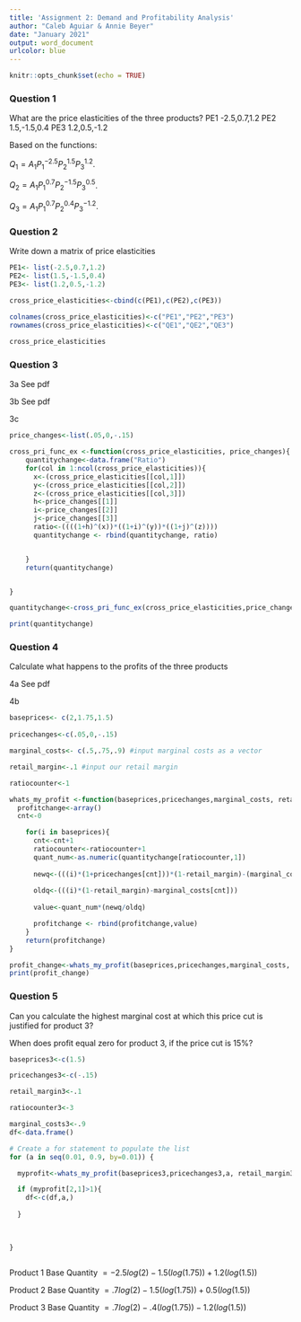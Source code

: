 ---
title: 'Assignment 2: Demand and Profitability Analysis'
author: "Caleb Aguiar & Annie Beyer"
date: "January 2021"
output: word_document
urlcolor: blue
---

```{r setup, include=FALSE}
knitr::opts_chunk$set(echo = TRUE)

```

### Question 1

What are the price elasticities of the three products? 
PE1 -2.5,0.7,1.2
PE2  1.5,-1.5,0.4
PE3  1.2,0.5,-1.2

Based on the functions:

$Q_1 =  A_1P_1^{-2.5}P_2^{1.5}P_3^{1.2}$.

$Q_2 =  A_1P_1^{0.7}P_2^{-1.5}P_3^{0.5}$.

$Q_3 =  A_1P_1^{0.7}P_2^{0.4}P_3^{-1.2}$.


### Question 2

Write down a matrix of price elasticities 

```{r}
PE1<- list(-2.5,0.7,1.2)
PE2<- list(1.5,-1.5,0.4)
PE3<- list(1.2,0.5,-1.2)

cross_price_elasticities<-cbind(c(PE1),c(PE2),c(PE3))
      
colnames(cross_price_elasticities)<-c("PE1","PE2","PE3")
rownames(cross_price_elasticities)<-c("QE1","QE2","QE3")

cross_price_elasticities
```
### Question 3

3a See pdf

3b See pdf

3c

```{r}
price_changes<-list(.05,0,-.15)

cross_pri_func_ex <-function(cross_price_elasticities, price_changes){
    quantitychange<-data.frame("Ratio")
    for(col in 1:ncol(cross_price_elasticities)){
      x<-(cross_price_elasticities[[col,1]])
      y<-(cross_price_elasticities[[col,2]])
      z<-(cross_price_elasticities[[col,3]])
      h<-price_changes[[1]]
      i<-price_changes[[2]]
      j<-price_changes[[3]]
      ratio<-((((1+h)^(x))*((1+i)^(y))*((1+j)^(z))))
      quantitychange <- rbind(quantitychange, ratio)


    }
    return(quantitychange)


}

quantitychange<-cross_pri_func_ex(cross_price_elasticities,price_changes)

print(quantitychange)
```
### Question 4

Calculate what happens to the profits of the three products

4a See pdf

4b 

```{r}

baseprices<- c(2,1.75,1.5)
  
pricechanges<-c(.05,0,-.15)

marginal_costs<- c(.5,.75,.9) #input marginal costs as a vector

retail_margin<-.1 #input our retail margin

ratiocounter<-1

whats_my_profit <-function(baseprices,pricechanges,marginal_costs, retail_margin,quantitychange, ratiocounter){
  profitchange<-array()
  cnt<-0

    for(i in baseprices){
      cnt<-cnt+1
      ratiocounter<-ratiocounter+1
      quant_num<-as.numeric(quantitychange[ratiocounter,1])
      
      newq<-(((i)*(1+pricechanges[cnt]))*(1-retail_margin)-(marginal_costs[cnt]))
      
      oldq<-(((i)*(1-retail_margin)-marginal_costs[cnt]))
      
      value<-quant_num*(newq/oldq)

      profitchange <- rbind(profitchange,value)
    }
    return(profitchange)
}

profit_change<-whats_my_profit(baseprices,pricechanges,marginal_costs, retail_margin,quantitychange,ratiocounter)
print(profit_change)

```

### Question 5

Can you calculate the highest marginal cost at which this price cut is justified for product 3?

When does profit equal zero for product 3, if the price cut is 15%?


```{r}

baseprices3<-c(1.5)

pricechanges3<-c(-.15)

retail_margin3<-.1

ratiocounter3<-3

marginal_costs3<-.9
df<-data.frame()

# Create a for statement to populate the list
for (a in seq(0.01, 0.9, by=0.01)) {

  myprofit<-whats_my_profit(baseprices3,pricechanges3,a, retail_margin3,quantitychange,ratiocounter3)

  if (myprofit[2,1]>1){
    df<-c(df,a,)
    
  }
  
   

}



```






Product 1 Base Quantity  $= -2.5log(2)-1.5(log(1.75))+1.2(log(1.5))$ 

Product 2 Base Quantity   $= .7log(2)-1.5(log(1.75))+0.5(log(1.5))$ 

Product 3 Base Quantity  $= .7log(2)-.4(log(1.75))-1.2(log(1.5))$ 
